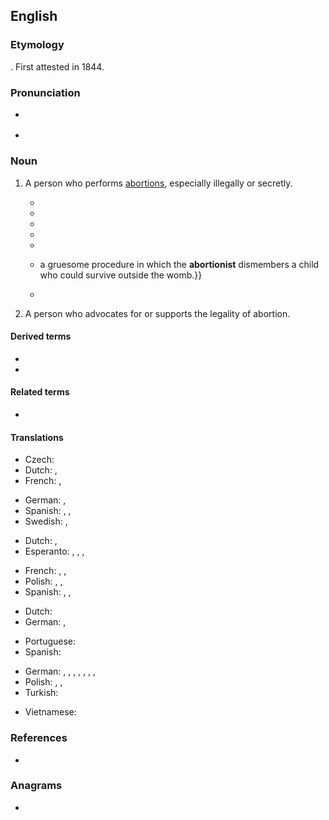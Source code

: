 ==English==

===Etymology===
{{suffix|en|abortion|ist}}. First attested in 1844.

===Pronunciation===
* {{a|US}} {{IPA|en|/əˈbɔɹ.ʃə.nɪst/}}
* {{audio|en|LL-Q1860 (eng)-Vealhurl-abortionist.wav|Audio (UK)}}

===Noun===
{{en-noun}}

# {{lb|en|now|sometimes|offensive}} A person who performs [[abortion]]s, especially illegally or secretly.
#: {{syn|en|aborter|q1=rare|angel maker|q2=historical, euphemism|jack-knife barber|q3=UK}}
#* {{quote-journal |en |date=26 March 1844 |journal=New-York Daily Tribune |text=Mad. Restell, the celebrated '''Abortionist''' [is arrested].}}
#* {{quote-journal |en |date=7 October 1848 |title=Morals and Murder&nbsp;– the Case of Eliza Wilson |url=https://archive.org/details/s6114id1378519/page/373 |journal=The Medical Times |volume=18 |issue=471 |location=London |page=373 |text=The quack '''abortionist''', with “a little knowledge,” impudently, remorselessly, and secretly employs his craft for filthy lucre’s sake, perpetrating one crime to conceal another, at which science and charity blush.}}
#* {{quote-book|en|title=Bioethical Dilemmas: A Jewish Perspective|volume=1|location=Hoboken, New Jersey|publisher=KTAV Publishing House|page=277|isbn=0881254738|author={{w|J. David Bleich}}|year=1998|passage=Such a fetus is perfectly viable save for the act of the '''abortionist'''.}}
#* {{quote-book|en|year=2003|author={{w|Mark Juergensmeyer}}|title=Terror in the Mind of God: The Global Rise of Religious Violence|edition=3rd|location=Berkeley, California|publisher=University of California Press|isbn=978-0-520-24011-7|page=24|passage=According to Bray, “there is a difference between taking a retired '''abortionist''' and executing him, and killing a practicing '''abortionist''' who is regularly killing babies.” The first act is in Bray’s view retributive, the second defensive.}}
#* {{quote-book|en|year=2005|author={{w|Paul Krassner}}|title=One Hand Jerking: Reports from an Investigative Satirist|isbn=1583226966|page=24|passage=In 1962, when abortion was still illegal, I published an anonymous interview with Dr. Robert Spencer, a humane '''abortionist''' who was known as “The Saint.”}}
#* {{quote-book|en|year=2009|author={{w|Dinesh D'Souza|Dinesh D’Souza}}|title={{w|Letters to a Young Conservative}}|isbn=0786739096|page=191|passage={{...}} a gruesome procedure in which the '''abortionist''' dismembers a child who could survive outside the womb.}}
#* {{quote-book|en|year=2009–2010|author={{w|Roger Ebert}}|title=Roger Ebert’s Movie Yearbook 2010|section=review of ''{{w|4 Months, 3 Weeks and 2 Days}}''|page=146|passage=Then she asks her to go first to meet the '''abortionist'''. Then she neglects to make a reservation at the hotel the '''abortionist''' specifies. That almost sinks the arrangement: The '''abortionist''' has experience suggesting that hotel will be a safe venue, and suspects he may be set up for a police trap.}}
# {{lb|en|chiefly|derogatory}} A person who advocates for or supports the legality of abortion.
#: {{syn|en|pro-abortionist|pro-choicer|pro-deather|q3=derogatory}}
#: {{ant|en|anti-abortionist|anti-choicer|q2=derogatory|fetus fetishist|q3=derogatory|forced-birther|q4=derogatory|pro-lifer|right-to-lifer}}

====Derived terms====
* {{l|en|anti-abortionist}}
* {{l|en|pro-abortionist}}

====Related terms====
* {{l|en|abortionism}}

====Translations====
{{checktrans-top|one who performs an illegal (backstreet) abortion}}
* Czech: {{t+|cs|andělíčkářka|f}} {{qualifier|historical, women only}}
* Dutch: {{t|nl|engeltjesmaker|m}}, {{t+|nl|engeltjesmaakster|f}}
* French: {{t+|fr|faiseur d'anges|m}}, {{t+|fr|faiseuse d'anges|f}}
{{trans-mid}}
* German: {{t+|de|Engelmacher|m}}, {{qualifier|euphemistic}} {{gloss|backstreet}} {{t+|de|Engelmacherin|f}}
* Spanish: {{t+|es|abortista|m|f}}, {{t|es|abortero|m}}, {{t|es|abortera|f}}
* Swedish: {{t|sv|änglamakare|c}}, {{t|sv|änglamakerska|c}}
{{trans-bottom}}

{{checktrans-top|one who performs a legal abortion}}
* Dutch: {{t+|nl|aborteur|m}}, {{t+|nl|aborteuse|f}}
* Esperanto: {{t|eo|abortigisto}} {{qualifier|♂(♀)}}, {{t|eo|virabortigisto}} {{qualifier|explicitly ♂}}, {{t|eo|abortigistino}} {{qualifier|explicitly ♀}}, {{t|eo|geabortigistoj|p}} {{qualifier|♂♀}}
{{trans-mid}}
* French: {{t|fr|médecin avorteur|m}}, {{t+|fr|avorteur|m}}, {{t+|fr|avorteuse|f}}
* Polish: {{t+|pl|aborter|m}}, {{t+|pl|aborcjonista|m}}, {{t+|pl|aborcjonistka|f}}
* Spanish: {{t+|es|abortista|m|f}}, {{t|es|abortero|m}}, {{t|es|abortera|f}}
{{trans-bottom}}

{{trans-top|one who favors abortion being legal}}
* Dutch: {{t|nl|voorstander van abortus|m}}
* German: {{t|de|Abtreibungsbefürworter|m}}, {{t|de|Abtreibungsbefürworterin|f}}
{{trans-mid}}
* Portuguese: {{t+|pt|abortista|m|f}}
* Spanish: {{t+|es|abortista|m|f}}
{{trans-bottom}}

{{checktrans-top}}
* German: {{t-check|de|Abtreiber|m}}, {{t-check|de|Abtreiberin|f}}, {{t-check|de|Abtreibungsarzt|m}}, {{t-check|de|Abtreibungsärztin|f}}, {{t-check|de|abtreibender Arzt|m}}, {{t-check|de|abtreibende Ärztin|f}}, {{t-check|de|Abtreibungshelfer|m}}, {{t-check|de|Abtreibungshelferin|f}}
* Polish: {{t+|pl|aborter|m}}, {{t+|pl|aborcjonista|m}}, {{t+|pl|aborcjonistka|f}}
* Turkish: {{t+check|tr|kürtajcı}}
{{trans-mid}}
* Vietnamese: {{t-check|vi|người phá thai}}
{{trans-bottom}}

===References===
* {{R:OED Online |pos=n |id=505 |date=December 2021}}

===Anagrams===
* {{anagrams|en|a=abiinoorstt|birotations}}

{{c|en|Abortion|Crime|Medicine|People|Politics}}